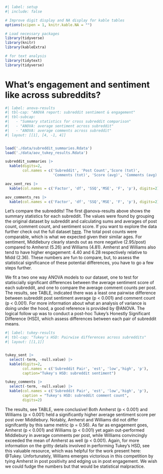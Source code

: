 ```r
#| label: setup
#| include: false

# Improve digit display and NA display for kable tables
options(scipen = 1, knitr.kable.NA = "")

# Load necessary packages
library(tidyverse)
library(knitr)
library(kableExtra)

# for text analysis
library(tidytext)
library(tidyverse)
```

# What's engagement and sentiment like across subreddits?

```r
#| label: anova-results
#| tbl-cap: "ANOVA report: subreddit sentiment & engagement"
#| tbl-subcap:
#|   - "Summary statistics for cross subreddit comparison"
#|   - "ANOVA: average sentiment across subreddit"
#|   - "ANOVA: average comments across subreddit"
#| layout: [[1], [4, -1, 4]] 


load('./data/subreddit_summaries.Rdata')
load('./data/aov_tukey_results.Rdata')

subreddit_summaries |>
  kable(digits=2, 
        col.names = c('Subreddit', 'Post Count','Score (tot)', 
                      'Comments (tot)', 'Score (avg)', 'Comments (avg)'))

aov_sent_res |> 
  kable(col.names = c('Factor', 'df', 'SSQ','MSE', 'F', 'p'), digits=2)

aov_comments_res |> 
  kable(col.names = c('Factor', 'df', 'SSQ','MSE', 'F', 'p'), digits=2) 
```

Let's compare the subreddits! The first @anova-results above shows the summary statistics for each subreddit. The values were found by grouping the original dataset by subreddit and calculating sums and averages of post count, comment count, and sentiment score. If you want to explore the data further check out the full dataset [here](index.qmd#fig-raw-data). The total post counts were comparable, which is what we expected given their similar ages. For sentiment, Middlebury clearly stands out as more negative (2.95/post) compared to Amherst (5.26) and Williams (4.81). Amherst and Williams also tend to have higher engagement: 4.40 and 6.28 respectively relative to Midd (2.36). These numbers are fun to compare, but, to assess the statistical significance of these potential differences, you have to go a few steps further.

We fit a two one way ANOVA models to our dataset, one to test for statiscially significant differences between the average sentiment score of each subreddit, and one to compare the average comment counts per post. The results, see TABLE, indicated there was a least one pairwise difference between subreddit post sentiment average (p < 0.001) and comment count (p < 0.001). For more information about what an analysis of variance is doing under the hood, a good reference is provided by @ANOVA. The logical follow up was to conduct a post-hoc Tukey's Honestly Significant Difference (HSD), which assess differences between each pair of subreddit means. 

```r
#| label: tukey-results
#| tbl-cap: "Tukey's HSD: Pairwise differences across subreddits"
#| layout: [[1,1]] 


tukey_sent |>
  select(-term, -null.value) |>
  kable(digits=2, 
        col.names = c('Subreddit Pair', 'est', 'low','high', 'p'),
        caption="Tukey's HSD: subreddit sentiment")

tukey_comments |> 
  select(-term, -null.value) |>
  kable(col.names = c('Subreddit Pair', 'est', 'low','high', 'p'), 
        caption = "Tukey's HSD: subreddit comment count",
        digits=2)

```

The results, see TABLE, were conclusive! Both Amherst (p < 0.001) and Williams (p < 0.001) held a significantly higher average sentiment score per post over Middlebury. Notably, Amherst and Williams did not differ signifcantly by this same metric (p = 0.56). As far as engagement goes, Amherst (p < 0.001) and Williams (p < 0.001) yet again out-performed Middlebury in average comments per post, while Williams convincingly exceeded the mean of Amherst as well (p < 0.001). Again, for more information on the gritty details involved in performing Tukey's HSD, see this valuable resource, which was helpful for the work present here: @Tukey. Unfortunately, Williams emerges victorious in this competition by tying Amherst in post positivity and edging us in post engagement. We wish we could fudge the numbers but that would be statistical malpractice.